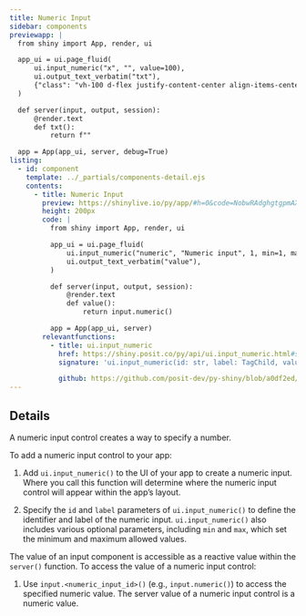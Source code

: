 ```yaml
---
title: Numeric Input
sidebar: components
previewapp: |
  from shiny import App, render, ui

  app_ui = ui.page_fluid(
      ui.input_numeric("x", "", value=100),
      ui.output_text_verbatim("txt"),
      {"class": "vh-100 d-flex justify-content-center align-items-center px-4"}
  )

  def server(input, output, session):
      @render.text
      def txt():
          return f""

  app = App(app_ui, server, debug=True)
listing:
  - id: component
    template: ../_partials/components-detail.ejs
    contents:
      - title: Numeric Input
        preview: https://shinylive.io/py/app/#h=0&code=NobwRAdghgtgpmAXGKAHVA6VBPMAaMAYwHsIAXOcpMAMwCdiYACAZwAsBLCbJjmVYnTJMAgujxM6lACZw6EgK4cAOtHQB9JUwC8TJVigBzOOpoAbJdIAUqpnb0cMXVArLqIC+HQ6EbkT3I+yvhMwcESAIwSMFzaUUwwUAAecQAMAJQYUNLS6oRmUCwsfqhkALQArAlJZVCuxEwUSeWElBR0wel4tvb6xK4ubk1uAG5yAEZQZHx+I1AWcJ3dEPZMIMH5hSzBiKFgI2xlEampTABWCizTNNhlJORtd21yTPMchhBlHBQwLE8PdCYqBqFWCAF9VJlsrlNkU-DBbnUyA1hv92p1VLIaKw5GM6FZnK4JP0yIMJCw4EUOKR0ogenYAAJSCCyOgYYb0phYphzBZWWmc1ZSMgKOgrQlkDAeLw+fmqNCoHSidBWBWaDjk3FydJgMEAXSAA
        height: 200px
        code: |
          from shiny import App, render, ui

          app_ui = ui.page_fluid(
              ui.input_numeric("numeric", "Numeric input", 1, min=1, max=10), #<<
              ui.output_text_verbatim("value"),
          )

          def server(input, output, session):
              @render.text
              def value():
                  return input.numeric()

          app = App(app_ui, server)
        relevantfunctions:
          - title: ui.input_numeric
            href: https://shiny.posit.co/py/api/ui.input_numeric.html#shiny.ui.input_numeric
            signature: 'ui.input_numeric(id: str, label: TagChild, value: float, min: Optional = None, max: Optional = None, step: Optional = None, width: Optional = None)'

            github: https://github.com/posit-dev/py-shiny/blob/a0df2ed/shiny/ui/_input_numeric.py#L12-L73
---
```


:::{#component}
:::

## Details

A numeric input control creates a way to specify a number.

To add a numeric input control to your app:

  1. Add `ui.input_numeric()` to the UI of your app to create a numeric input. Where you call this function will determine where the numeric input control will appear within the app's layout. 

  2. Specify the `id` and `label` parameters of `ui.input_numeric()` to define the identifier and label of the numeric input. `ui.input_numeric()` also includes various optional parameters, including `min` and `max`, which set the minimum and maximum allowed values.

The value of an input component is accessible as a reactive value within the `server()` function. To access the value of a numeric input control:

  1. Use `input.<numeric_input_id>()` (e.g., `input.numeric()`) to access the specified numeric value. The server value of a numeric input control is a numeric value. 


